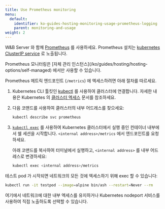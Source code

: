 ```yaml
---
title: Use Prometheus monitoring
menu:
  default:
    identifier: ko-guides-hosting-monitoring-usage-prometheus-logging
    parent: monitoring-and-usage
weight: 2
---
```


W&B Server 와 함께 [Prometheus](https://prometheus.io/docs/introduction/overview/) 를 사용하세요. Prometheus 설치는 [kubernetes ClusterIP service](https://github.com/wandb/terraform-kubernetes-wandb/blob/main/main.tf#L225) 로 노출됩니다.

<Warning>
Prometheus 모니터링은 [자체 관리 인스턴스](/ko/guides/hosting/hosting-options/self-managed) 에서만 사용할 수 있습니다.
</Warning>

Prometheus 메트릭 엔드포인트 (`/metrics`) 에 엑세스하려면 아래 절차를 따르세요.

1. Kubernetes CLI 툴킷인 [kubectl](https://kubernetes.io/docs/reference/kubectl/) 를 사용하여 클러스터에 연결합니다. 자세한 내용은 Kubernetes 의 [클러스터 엑세스](https://kubernetes.io/docs/tasks/access-application-cluster/access-cluster/) 문서를 참조하세요.
2. 다음 코맨드를 사용하여 클러스터의 내부 어드레스를 찾으세요:

    ```bash
    kubectl describe svc prometheus
    ```

3. [`kubectl exec`](https://kubernetes.io/docs/reference/generated/kubectl/kubectl-commands) 를 사용하여 Kubernetes 클러스터에서 실행 중인 컨테이너 내부에서 쉘 세션을 시작합니다. `<internal address>/metrics` 에서 엔드포인트를 요청하세요.

   아래 코맨드를 복사하여 터미널에서 실행하고, `<internal address>` 를 내부 어드레스로 변경하세요:

   ```bash
   kubectl exec <internal address>/metrics
   ```

테스트 pod 가 시작되면 네트워크의 모든 것에 엑세스하기 위해 exec 할 수 있습니다:

```bash
kubectl run -it testpod --image=alpine bin/ash --restart=Never --rm
```

여기에서 네트워크에 대한 내부 엑세스를 유지하거나 Kubernetes nodeport 서비스를 사용하여 직접 노출하도록 선택할 수 있습니다.
